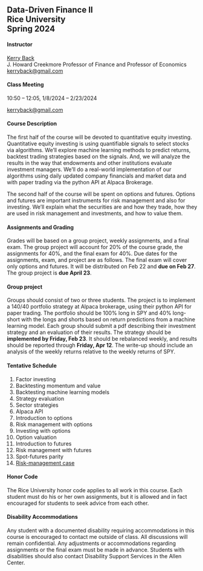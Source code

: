 ## Data-Driven Finance II<br>Rice University <br>Spring 2024


#### Instructor

[Kerry Back](http://kerryback.com)
<br>
J. Howard Creekmore Professor of Finance and Professor of Economics<br>
<a href="mailto:kerryback@gmail.com">kerryback@gmail.com</a>

#### Class Meeting

10:50 -- 12:05, 1/8/2024 -- 2/23/2024

[kerryback@gmail.com](mailto:kerryback@gmail.com)

#### Course Description

The first half of the course will be devoted to quantitative equity investing.  Quantitative equity investing is using quantifiable signals to select stocks via algorithms.  We'll explore machine learning methods to predict returns, backtest trading strategies based on the signals.  And, we will analyze the results in the way that endowments and other institutions evaluate investment managers.  We'll do a real-world implementation of our algorithms using daily updated company financials and market data and with paper trading via the python API at Alpaca Brokerage.

The second half of the course will be spent on options and futures.  Options and futures are important instruments for risk management and also for investing.  We'll explain what the securities are and how they trade, how they are used in risk management and investments, and how to value them.  

#### Assignments and Grading

Grades will be based on a group project, weekly assignments, and a final exam.  The group project will account for 20% of the course grade, the assignments for 40%, and the final exam for 40%.  Due dates for the assignments, exam, and project are as follows.  The final exam will cover only options and futures.  It will be distributed on Feb 22 and **due on Feb 27**.  The group project is **due April 23**.


#### Group project

Groups should consist of two or three students.  The project is to implement a 140/40 portfolio strategy at Alpaca brokerage, using their python API for paper trading.  The portfolio should be 100% long in SPY and 40% long-short with the longs and shorts based on return predictions from a machine learning model.  Each group should submit a pdf describing their investment strategy and an evaluation of their results.  The strategy should be **implemented by Friday, Feb 23**.  It should be rebalanced weekly, and results should be reported through **Friday, Apr 12**.  The write-up should include an analysis of the weekly returns relative to the weekly returns of SPY.  

#### Tentative Schedule

1. Factor investing
2. Backtesting momentum and value
3. Backtesting machine learning models
4. Strategy evaluation
5. Sector strategies
6. Alpaca API
7. Introduction to options
8. Risk management with options
9. Investing with options
10. Option valuation
11. Introduction to futures
12. Risk management with futures
13. Spot-futures parity
14. [Risk-management case](https://hbsp.harvard.edu/import/1121177)

#### Honor Code

The Rice University honor code applies to all work in this course.  Each student must do his or her own assignments, but it is allowed and in fact encouraged for students to seek advice from each other. 

#### Disability Accommodations

Any student with a documented disability requiring accommodations in this course is encouraged to
contact me outside of class. All discussions will remain confidential. Any adjustments or accommodations
regarding assignments or the final exam must be made in advance. Students with disabilities
should also contact Disability Support Services in the Allen Center.








